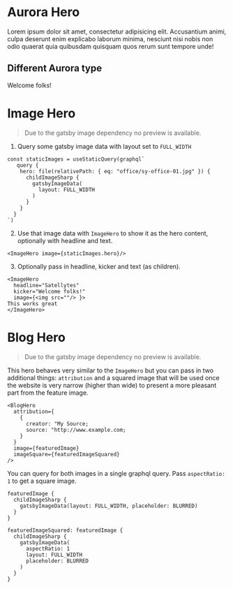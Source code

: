 
<Meta
  title="Layout/Heroes" />

# Aurora Hero

<Canvas withSource="open">
  <AuroraHero title="Satellytes" kicker="Great stuff here">
    Lorem ipsum dolor sit amet, consectetur adipisicing elit. Accusantium animi, 
    culpa deserunt enim explicabo laborum minima, nesciunt nisi nobis non odio 
    quaerat quia quibusdam quisquam quos rerum sunt tempore unde!
  </AuroraHero>
</Canvas>

## Different Aurora type
<Canvas withSource="open">
  <AuroraHero title="Satellytes" auroraType={AuroraType.Pink}>
    Welcome folks!
  </AuroraHero>
</Canvas>

# Image Hero
> Due to the gatsby image dependency no preview is available.

1. Query some gatsby image data with layout set to `FULL_WIDTH`

```
const staticImages = useStaticQuery(graphql`
   query {
    hero: file(relativePath: { eq: "office/sy-office-01.jpg" }) {
      childImageSharp {
        gatsbyImageData(
          layout: FULL_WIDTH
        )
      }
    }
  }
`)
```

2. Use that image data with  `ImageHero` to show it as the hero content,
optionally with headline and text.

```
<ImageHero image={staticImages.hero}/>
```

3. Optionally pass in headline, kicker and text (as children).

```
<ImageHero
  headline="Satellytes"
  kicker="Welcome folks!"
  image={<img src=""/> }>
This works great
</ImageHero>
```

# Blog Hero
> Due to the gatsby image dependency no preview is available.

This hero behaves very similar to the `ImageHero` but you can pass in two additional things: `attribution` and a squared image
that will be used once the website is very narrow (higher than wide) to present a more pleasant part from the feature image.


```
<BlogHero
  attribution={
    {
      creator: "My Source;
      source: "http://www.example.com;
    }
  }
  image={featuredImage}
  imageSquare={featuredImageSquared}
/>
```


You can query for both images in a single graphql query. Pass `aspectRatio: 1` to get a square image.

```
featuredImage {
  childImageSharp {
    gatsbyImageData(layout: FULL_WIDTH, placeholder: BLURRED)
  }
}

featuredImageSquared: featuredImage {
  childImageSharp {
    gatsbyImageData(
      aspectRatio: 1
      layout: FULL_WIDTH
      placeholder: BLURRED
    )
  }
}
```
